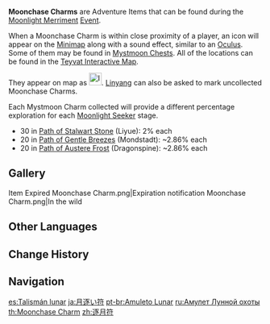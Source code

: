 {{Item Infobox
|id           = 107015
|image        = Item Moonchase Charm.png
|type         = Adventure Items
|group        = Event Items
|event        = Moonlight Merriment
|invCategory  = Precious Items
|description  = These jade talismans have been placed in various areas by the [[Adventurers' Guild]]. They are made from crystal-clear and gently lustrous [[Plaustrite Shard]]s. It is the essence of the bright white moon and store the reminiscences that people have of festivals past.
|source1      = Found in [[Liyue]], [[Mondstadt]], and [[Dragonspine]] during the [[Moonlight Merriment]] Event
}}
'''Moonchase Charms''' are Adventure Items that can be found during the [[Moonlight Merriment]] [[Event]].

When a Moonchase Charm is within close proximity of a player, an icon will appear on the [[Minimap]] along with a sound effect, similar to an [[Oculus]]. Some of them may be found in [[Mystmoon Chest]]s. All of the locations can be found in the [https://webstatic-sea.mihoyo.com/app/ys-map-sea/index.html#/map/2?shown_types=271 Teyvat Interactive Map].

They appear on map as [[File:Icon Moonchase Charms.svg|25x25px|link=]]. [[Linyang]] can also be asked to mark uncollected Moonchase Charms.

Each Mystmoon Charm collected will provide a different percentage exploration for each [[Moonlight Seeker]] stage.
* 30 in [[Moonlight Merriment/Moonlight Seeker#Path of Stalwart Stone|Path of Stalwart Stone]] (Liyue): 2% each
* 20 in [[Moonlight Merriment/Moonlight Seeker#Path of Gentle Breezes|Path of Gentle Breezes]] (Mondstadt): ~2.86% each
* 20 in [[Moonlight Merriment/Moonlight Seeker#Path of Austere Frost|Path of Austere Frost]] (Dragonspine): ~2.86% each

==Gallery==
<gallery>
Item Expired Moonchase Charm.png|Expiration notification
Moonchase Charm.png|In the wild
</gallery>

==Other Languages==
{{Other Languages
|en      = Moonchase Charm
|zhs     = 逐月符
|zhs_rm  = Zhúyuè-fú
|zht     = 逐月符
|zht_rm  = Zhúyuè-fú
|zh_tl   = Moonchase Talisman
|ja      = 月逐い符
|ja_rm   = Tsukioibu{{Assumed}}
|ja_tl   = Moonchase Charm
|ko      = 축월 부적
|ko_rm   = Chukwol Bujeok
|ko_tl   = Moonchase Charm
|es      = Talismán lunar
|es_tl   = Moon Talisman
|fr      = Amulette sélénite
|fr_tl   = Selenian Amulet
|ru      = Амулет Лунной охоты
|ru_tl   = Lunar Hunt Talisman
|th      = Moonchase Charm
|vi      = Bùa Trục Nguyệt
|vi_tl   = 
|de      = Mondjagd-Amulett
|de_tl   = Moonchase Amulet
|id      = Moonchase Charm
|pt      = Amuleto Lunar
|pt_tl   = 
}}

==Change History==
{{Change History|2.1}}

==Navigation==
{{Precious Navbox|Item}}

[[es:Talismán lunar]]
[[ja:月逐い符]]
[[pt-br:Amuleto Lunar]]
[[ru:Амулет Лунной охоты]]
[[th:Moonchase Charm]]
[[zh:逐月符]]
